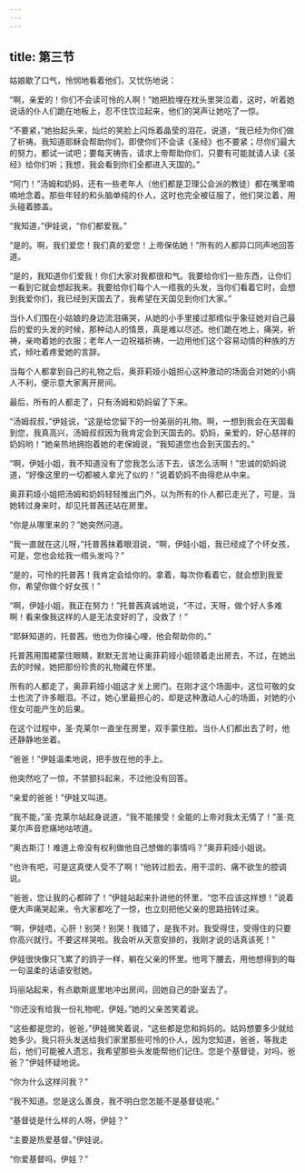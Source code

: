 ```yaml
---
---
---
```

title: 第三节
---




姑娘歇了口气，怜悯地看着他们，又忧伤地说：

“啊，亲爱的！你们不会读可怜的人啊！”她把脸埋在枕头里哭泣着，这时，听着她说话的仆人们跪在地板上，忍不住饮泣起来，他们的哭声让她吃了一惊。

“不要紧，”她抬起头来，灿烂的笑脸上闪烁着晶莹的泪花，说道，“我已经为你们做了祈祷。我知道耶稣会帮助你们，即使你们不会读《圣经》也不要紧；尽你们最大的努力，都试一试吧；要每天祷告，请求上帝帮助你们，只要有可能就请人读《圣经》给你们听；我想，我会看到你们全都进入天国的。”

“阿门！”汤姆和奶妈，还有一些老年人（他们都是卫理公会派的教徒）都在嘴里喃喃地念着。那些年轻的和头脑单纯的仆人，这时也完全被征服了，他们哭泣着，用头碰着膝盖。

“我知道，”伊娃说，“你们都爱我。”

“是的。啊，我们爱您！我们真的爱您！上帝保佑她！”所有的人都异口同声地回答道。

“是的，我知道你们爱我！你们大家对我都很和气。我要给你们一些东西，让你们一看到它就会想起我来。我要给你们每个人一绺我的头发，当你们看着它时，会想到我爱你们，我已经到天国去了，我希望在天国见到你们大家。”

当仆人们围在小姑娘的身边流泪痛哭，从她的小手里接过那绺似乎象征她对自己最后的爱的头发的时候，那种动人的情景，真是难以尽述。他们跪在地上，痛哭，祈祷，亲吻着她的衣服；老年人一边祝福祈祷，一边用他们这个容易动情的种族的方式，倾吐着疼爱她的言辞。

当每个人都拿到自己的礼物之后，奥菲莉娅小姐担心这种激动的场面会对她的小病人不利，便示意大家离开房间。

最后，所有的人都走了，只有汤姆和奶妈留了下来。

“汤姆叔叔，”伊娃说，“这是给您留下的一份美丽的礼物。啊，一想到我会在天国看到您，我真高兴，汤姆叔叔因为我肯定会到天国去的。奶妈，亲爱的，好心慈祥的奶妈哟！”她亲热地拥抱着她的老保姆说，“我知道您也会到天国去的。”

“啊，伊娃小姐，我不知道没有了您我怎么活下去，该怎么活啊！”忠诚的奶妈说道，“好像这里的一切都被人拿光了似的！”说着奶妈不由得悲从中来。

奥菲莉娅小姐把汤姆和奶妈轻轻推出门外，以为所有的仆人都已走光了，可是，当她转过身来时，却见托普茜还站在房里。

“你是从哪里来的？”她突然问道。

“我一直就在这儿呀，”托普茜抹着眼泪说，“啊，伊娃小姐，我已经成了个坏女孩，可是，您也会给我一绺头发吗？”

“是的，可怜的托普茜！我肯定会给你的。拿着，每次你看着它，就会想到我爱你，希望你做个好女孩！”

“啊，伊娃小姐，我正在努力！”托普茜真诚地说，“不过，天呀，做个好人多难啊！看来像我这样的人是无法变好的了，没救了！”

“耶稣知道的，托普茜。他也为你操心哩，他会帮助你的。”

托普茜用围裙蒙住眼睛，默默无言地让奥菲莉娅小姐领着走出房去，不过，在她出去的时候，她把那份珍贵的礼物藏在怀里。

所有的人都走了，奥菲莉娅小姐这才关上房门。在刚才这个场面中，这位可敬的女士也流了许多眼泪。不过，她心里最担心的，却是这种激动人心的场面，对她的小侄女可能产生的后果。

在这个过程中，圣·克莱尔一直坐在房里，双手蒙住脸。当仆人们都出去了时，他还静静地坐着。

“爸爸！”伊娃温柔地说，把手放在他的手上。

他突然吃了一惊，不禁颤抖起来，不过他没有回答。

“亲爱的爸爸！”伊娃又叫道。

“我不能，”圣·克莱尔站起身说道，“我不能接受！全能的上帝对我太无情了！”圣·克莱尔声音悲痛地咕哝道。

“奥古斯汀！难道上帝没有权利做他自己想做的事情吗？”奥菲莉娅小姐说。

“也许有吧，可是这真使人受不了啊！”他转过脸去，用干涩的、痛不欲生的腔调说。

“爸爸，您让我的心都碎了！”伊娃站起来扑进他的怀里，“您不应该这样想！”说着便大声痛哭起来，令大家都吃了一惊，也立刻把他父亲的思路扭转过来。

“啊，伊娃唔，心肝！别哭！别哭！我错了，是我不对。我受得住，受得住的只要你高兴就行。不要这样哭啦。我会听从天意安排的，我刚才说的话真该死！”

伊娃很快像只飞累了的鸽子一样，躺在父亲的怀里。他弯下腰去，用他想得到的每一句温柔的话语安慰她。

玛丽站起来，有点歇斯底里地冲出房间，回她自己的卧室去了。

“你还没有给我一份礼物呢，伊娃。”她的父亲苦笑着说。

“这些都是您的，爸爸，”伊娃微笑着说，“这些都是您和妈妈的。姑妈想要多少就给她多少。我只将头发送给我们家里那些可怜的仆人，因为您知道，爸爸，等我走后，他们可能被人遗忘，我希望那些头发能帮他们记住。您是个基督徒，对吗，爸爸？”伊娃怀疑地说。

“你为什么这样问我？”

“我不知道。您是这么善良，我不明白您怎能不是基督徒呢。”

“基督徒是什么样的人呀，伊娃？”

“主要是热爱基督。”伊娃说。

“你爱基督吗，伊娃？”